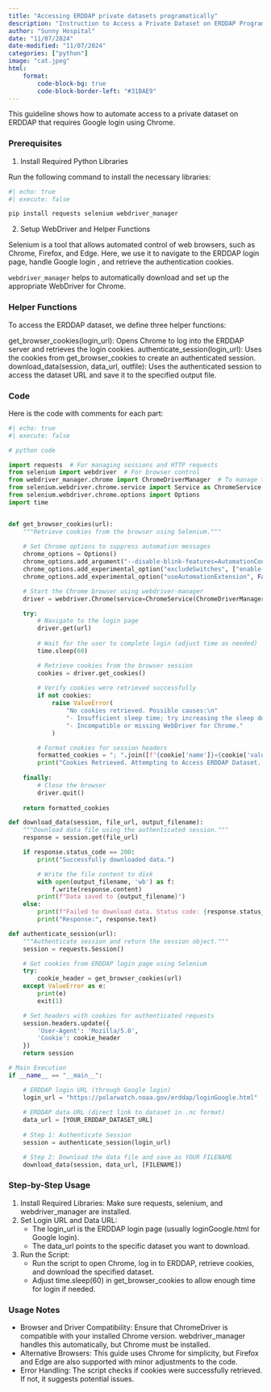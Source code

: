 ```yaml
---
title: "Accessing ERDDAP private datasets programatically"
description: "Instruction to Access a Private Dataset on ERDDAP Programmatically Using Python with Selenium"
author: "Sunny Hospital"
date: "11/07/2024"
date-modified: "11/07/2024"
categories: ["python"]
image: "cat.jpeg"
html:
    format:
        code-block-bg: true
        code-block-border-left: "#31BAE9"
---
```



This guideline shows how to automate access to a private dataset on ERDDAP that requires Google login using Chrome.


### Prerequisites

1. Install Required Python Libraries

Run the following command to install the necessary libraries:

```bash
#| echo: true
#| execute: false

pip install requests selenium webdriver_manager

```

2.  Setup WebDriver and Helper Functions

Selenium is a tool that allows automated control of web browsers, such as Chrome, Firefox, and Edge. Here, we use it to navigate to the ERDDAP login page, handle Google login , and retrieve the authentication cookies.

`webdriver_manager` helps to automatically download and set up the appropriate WebDriver for Chrome.

### Helper Functions

To access the ERDDAP dataset, we define three helper functions:

get_browser_cookies(login_url): Opens Chrome to log into the ERDDAP server and retrieves the login cookies.
authenticate_session(login_url): Uses the cookies from get_browser_cookies to create an authenticated session.
download_data(session, data_url, outfile): Uses the authenticated session to access the dataset URL and save it to the specified output file.

### Code
Here is the code with comments for each part:

```python

#| echo: true
#| execute: false

# python code 

import requests  # For managing sessions and HTTP requests
from selenium import webdriver  # For browser control
from webdriver_manager.chrome import ChromeDriverManager  # To manage the browser driver
from selenium.webdriver.chrome.service import Service as ChromeService
from selenium.webdriver.chrome.options import Options
import time


def get_browser_cookies(url):
    """Retrieve cookies from the browser using Selenium."""
    
    # Set Chrome options to suppress automation messages
    chrome_options = Options()
    chrome_options.add_argument("--disable-blink-features=AutomationControlled")  # Disable automation message
    chrome_options.add_experimental_option("excludeSwitches", ["enable-automation"])  # Hide "Chrome is controlled" message
    chrome_options.add_experimental_option("useAutomationExtension", False)  # Disable the default automation extension

    # Start the Chrome browser using webdriver-manager
    driver = webdriver.Chrome(service=ChromeService(ChromeDriverManager().install()), options=chrome_options)

    try:
        # Navigate to the login page
        driver.get(url)
        
        # Wait for the user to complete login (adjust time as needed)
        time.sleep(60)  

        # Retrieve cookies from the browser session
        cookies = driver.get_cookies()
        
        # Verify cookies were retrieved successfully
        if not cookies:
            raise ValueError(
                "No cookies retrieved. Possible causes:\n"
                "- Insufficient sleep time; try increasing the sleep duration.\n"
                "- Incompatible or missing WebDriver for Chrome."
            )

        # Format cookies for session headers
        formatted_cookies = "; ".join([f"{cookie['name']}={cookie['value']}" for cookie in cookies])
        print("Cookies Retrieved. Attempting to Access ERDDAP Dataset..")
        
    finally:
        # Close the browser
        driver.quit()
    
    return formatted_cookies

def download_data(session, file_url, output_filename):
    """Download data file using the authenticated session."""
    response = session.get(file_url)

    if response.status_code == 200:
        print("Successfully downloaded data.")

        # Write the file content to disk
        with open(output_filename, 'wb') as f:
            f.write(response.content)
        print(f"Data saved to {output_filename}")
    else:
        print(f"Failed to download data. Status code: {response.status_code}")
        print("Response:", response.text)

def authenticate_session(url):
    """Authenticate session and return the session object."""
    session = requests.Session()

    # Get cookies from ERDDAP login page using Selenium
    try:
        cookie_header = get_browser_cookies(url)
    except ValueError as e:
        print(e)
        exit(1)

    # Set headers with cookies for authenticated requests
    session.headers.update({
        'User-Agent': 'Mozilla/5.0',
        'Cookie': cookie_header
    })
    return session

# Main Execution
if __name__ == "__main__":

    # ERDDAP login URL (through Google login)
    login_url = "https://polarwatch.noaa.gov/erddap/loginGoogle.html"
    
    # ERDDAP data URL (direct link to dataset in .nc format)
    data_url = [YOUR_ERDDAP_DATASET_URL]
    
    # Step 1: Authenticate Session
    session = authenticate_session(login_url)

    # Step 2: Download the data file and save as YOUR FILENAME
    download_data(session, data_url, [FILENAME])


```


### Step-by-Step Usage

1. Install Required Libraries: Make sure requests, selenium, and webdriver_manager are installed.
2. Set Login URL and Data URL:
    * The login_url is the ERDDAP login page (usually loginGoogle.html for Google login).
    * The data_url points to the specific dataset you want to download.

3. Run the Script:
    * Run the script to open Chrome, log in to ERDDAP, retrieve cookies, and download the specified dataset.
    * Adjust time.sleep(60) in get_browser_cookies to allow enough time for login if needed.

### Usage Notes
* Browser and Driver Compatibility: Ensure that ChromeDriver is compatible with your installed Chrome version. 
webdriver_manager handles this automatically, but Chrome must be installed.
* Alternative Browsers: This guide uses Chrome for simplicity, but Firefox and Edge are also supported with minor adjustments to the code.
* Error Handling: The script checks if cookies were successfully retrieved. If not, it suggests potential issues.

